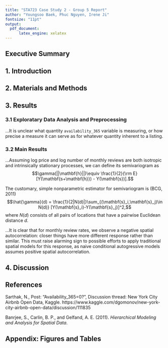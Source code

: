 ```yaml
---
title: "STA723 Case Study 2 - Group 5 Report"
author: "Youngsoo Baek, Phuc Nguyen, Irene Ji"
fontsize: "11pt"
output: 
  pdf_document:
      latex_engine: xelatex
---
```

## Executive Summary


## 1. Introduction


## 2. Materials and Methods


## 3. Results

### 3.1 Exploratary Data Analysis and Preprocessing

...It is unclear what quantity `availability_365` variable is measuring, or how precise a measure it can serve as for whatever quantity inherent to a listing.

### 3.2 Main Results

...Assuming log price and log number of monthly reviews are both isotropic and intrinsically stationary processes, we can define its semivariogram as
$$\gamma(||\mathbf{h}||)\equiv \frac{1}{2}{\rm E}[Y(\mathbf{s+\mathbf{h}}) - Y(\mathbf{s})].$$

The customary, simple nonparametric estimator for semivariogram is (BCG, 2011)
$$\hat{\gamma}(d) = \frac{1}{2|N(d)|}\sum_{(\mathbf{s}_i,\mathbf{s}_j)\in N(d)} [Y(\mathbf{s}_i)-Y(\mathbf{s}_j)]^2,$$
where $N(d)$ consists of all pairs of locations that have a pairwise Euclidean distance $d$. 

...It is clear that for monthly review rates, we observe a negative spatial autocorrelation: closer things have more different response rather than similar. This must raise alarming sign to possible efforts to apply traditional spatial models for this response, as naive conditional autogressive models assumes positive spatial autocorrelation.

## 4. Discussion

\clearpage

## References
Sarthak, N., Post: "Availability_365=0?", Discussion thread: New York City Airbnb Open Data, Kaggle. https://www.kaggle.com/dgomonov/new-york-city-airbnb-open-data/discussion/111835 

Banrjee, S., Carlin, B. P., and Gelfand, A. E. (2011). _Hierarchical Modeling and Analysis for Spatial Data_.

\clearpage

## Appendix: Figures and Tables

